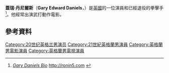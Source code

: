 {{Infobox martial artist
| name            = Gary Daniels
| native_name     = Gary Edward Daniels
| image           = 
| image_size      = 
| caption         = 
| birth_name      = Gary Edward Daniels
| other_names     = 
| nationality     = [[英國|英國]]
| birth_date      = {{Birth date and age|df=y|1963|05|09}}
| birth_place     = [[英格蘭|英格蘭]][[倫敦|倫敦]]
| fighting_out_of = [[California|California]], United States
| death_date      = 
| death_place     = 
| height          = {{convert|1.79|m|ftin|abbr=on|disp=flip}}
| weight          = {{convert|12|st|9|lb|kg|abbr=on}}
| weight_class    = [[Middleweight|Middleweight]] <br> [[Light_Heavyweight|Light Heavyweight]] 
| reach           = {{convert|77.5|in|cm|abbr=on}}
| style           = [[Kickboxing|Kickboxing]], [[Muay_Thai|Muay Thai]], [[Taekwondo|Taekwondo]]
| rank            =  ''2nd degree black belt in [[Taekwondo|Taekwondo]]''
| stance          = Southpaw
| team            = The Jet Center <br> Piston Kickboxing Gym <br> Team Daniels
| trainer         =  Mickey Byrne <br> Yuki Horiuchi
| years_active    = 1979-2008
| kickbox_win     = 4
| kickbox_kowin   = 2
| kickbox_loss    = 1
| kickbox_koloss  = 
| kickbox_draw    = 
| kickbox_nc      = 
| am_win          = 31
| am_kowin        = 30
| am_loss         = 4
| am_koloss       = 
| am_draw         = 
| am_nc           = 
| other           = 
| occupation      = Actor, Martial Artist, Kicboxer
| spouse          = 
| children        = 
| relatives       = 
| students        = 
| university      = 
| url             = 
| updated         = 
}}
'''蓋瑞·丹尼爾斯'''（'''Gary Edward Daniels'''，{{bd|1963年|5月9日}}）是[[英國|英國]]的一位演員和已經退役的拳擊手<ref name="ronin5.com">[http://ronin5.com/fighters/bio/Gary_Daniels ''Gary Daniels Bio''] {{webarchive|url=https://web.archive.org/web/20090624034951/http://ronin5.com/fighters/bio/Gary_Daniels |date=2009-06-24 }} http://ronin5.com {{webarchive|url=https://web.archive.org/web/20090131063723/http://ronin5.com/ |date=2009-01-31 }}</ref>。他經常出演武打動作電影。
==參考資料==
{{reflist}}

{{DEFAULTSORT: Daniels, Gary}}
[[Category:20世纪英格兰男演员|Category:20世纪英格兰男演员]]
[[Category:21世紀英格蘭男演員|Category:21世紀英格蘭男演員]]
[[Category:英格蘭男電影演員|Category:英格蘭男電影演員]]
[[Category:英格蘭男電視演員|Category:英格蘭男電視演員]]